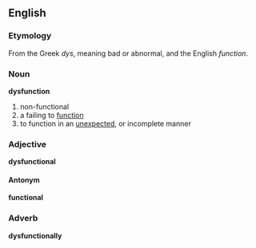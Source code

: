 == English ==

===Etymology===
From the Greek ''dys'', meaning bad or abnormal, and the English ''function''.

=== Noun ===
'''dysfunction'''
# non-functional
# a failing to [[function]]
# to function in an [[unexpected]], or incomplete manner

=== Adjective ===
'''dysfunctional'''

==== Antonym ====
'''functional'''

=== Adverb ===
'''dysfunctionally'''